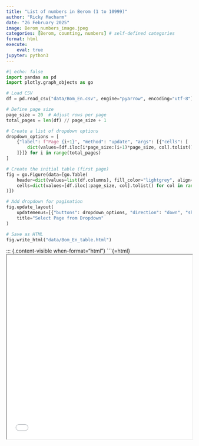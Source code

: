 ```yaml
---
title: "List of numbers in Berom (1 to 10999)"
author: "Ricky Macharm"
date: "26 February 2025"
image: Berom_numbers_image.jpeg
categories: [Berom, counting, numbers] # self-defined categories
format: html
execute:
    eval: true
jupyter: python3
---
```



```python
#| echo: false
import pandas as pd
import plotly.graph_objects as go

# Load CSV
df = pd.read_csv("data/Bom_En.csv", engine="pyarrow", encoding="utf-8")

# Define page size
page_size = 20  # Adjust rows per page
total_pages = len(df) // page_size + 1

# Create a list of dropdown options
dropdown_options = [
    {"label": f"Page {i+1}", "method": "update", "args": [{"cells": [
        dict(values=[df.iloc[i*page_size:(i+1)*page_size, col].tolist() for col in range(len(df.columns))], align="left")
    ]}]} for i in range(total_pages)
]

# Create the initial table (first page)
fig = go.Figure(data=[go.Table(
    header=dict(values=list(df.columns), fill_color="lightgrey", align="left"),
    cells=dict(values=[df.iloc[:page_size, col].tolist() for col in range(len(df.columns))], align="left")
)])

# Add dropdown for pagination
fig.update_layout(
    updatemenus=[{"buttons": dropdown_options, "direction": "down", "showactive": True}],
    title="Select Page from Dropdown"
)

# Save as HTML
fig.write_html("data/Bom_En_table.html")

```

::: {.content-visible when-format="html"}
```{=html}
<iframe src="data/Bom_En_table.html" width="100%" height="500px"></iframe>
